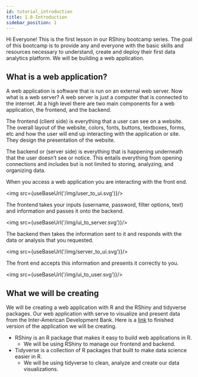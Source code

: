 ```yaml
---
id: tutorial_introduction
title: 1.0-Introduction
sidebar_position: 1
---
```


Hi Everyone! This is the first lesson in our RShiny bootcamp series. The goal of this bootcamp is to provide any and everyone with the basic skills and resources necessary to understand, create and deploy their first data analytics platform. We will be building a web application.

## What is a web application?

A web application is software that is run on an external web server. Now what is a web server? A web server is just a computer that is connected to the internet. At a high level there are two main components for a web application, the frontend, and the backend.

The frontend (client side) is everything that a user can see on a website. The overall layout of the website, colors, fonts, buttons, textboxes, forms, etc and how the user will end up interacting with the application or site. They design the presentation of the website.

The backend or (server side) is everything that is happening underneath that the user doesn’t see or notice. This entails everything from opening connections and includes but is not limited to storing, analyzing, and organizing data.

When you access a web application you are interacting with the front end.

<img src={useBaseUrl('/img/user_to_ui.svg')}/>

The frontend takes your inputs (username, password, filter options, text) and information and passes it onto the backend.

<img src={useBaseUrl('/img/ui_to_server.svg')}/>

The backend then takes the information sent to it and responds with the data or analysis that you requested.

<img src={useBaseUrl('/img/server_to_ui.svg')}/>

The front end accepts this information and presents it correctly to you.

<img src={useBaseUrl('/img/ui_to_user.svg')}/>

## What we will be creating

We will be creating a web application with R and the RShiny and tidyverse packages. Our web application with serve to visualize and present data from the Inter-American Development Bank. Here is a <a href='https://rahulab.shinyapps.io/RShiny_data_analytics_example/'>link</a> to finished version of the application we will be creating.

- RShiny is an R package that makes it easy to build web applications in R.
    - We will be using RShiny to manage our frontend and backend.
- Tidyverse is a collection of R packages that built to make data science easier in R.
    - We will be using tidyverse to clean, analyze and create our data visualizations.
